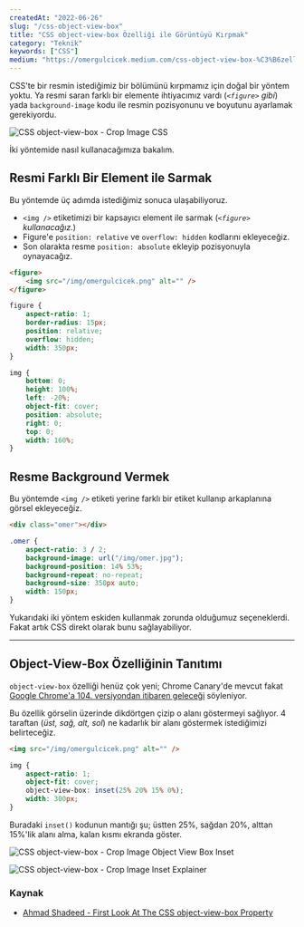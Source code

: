 ```yaml
---
createdAt: "2022-06-26"
slug: "/css-object-view-box"
title: "CSS object-view-box Özelliği ile Görüntüyü Kırpmak"
category: "Teknik"
keywords: ["CSS"]
medium: "https://omergulcicek.medium.com/css-object-view-box-%C3%B6zelli%C4%9Fi-ile-g%C3%B6r%C3%BCnt%C3%BCy%C3%BC-k%C4%B1rpmak-1c9d8bf1fb82"
---
```


CSS'te bir resmin istediğimiz bir bölümünü kırpmamız için doğal bir yöntem yoktu. Ya resmi saran farklı bir elemente ihtiyacımız vardı (_`<figure>` gibi_) yada `background-image` kodu ile resmin pozisyonunu ve boyutunu ayarlamak gerekiyordu.

![CSS object-view-box - Crop Image CSS](/img/blog/2022-06-26/crop-image-css.png)

İki yöntemide nasıl kullanacağımıza bakalım.

## Resmi Farklı Bir Element ile Sarmak

Bu yöntemde üç adımda istediğimiz sonuca ulaşabiliyoruz.

- `<img />` etiketimizi bir kapsayıcı element ile sarmak (_`<figure>` kullanacağız._)
- Figure'e `position: relative` ve `overflow: hidden` kodlarını ekleyeceğiz.
- Son olarakta resme `position: absolute` ekleyip pozisyonuyla oynayacağız.

```html
<figure>
	<img src="/img/omergulcicek.png" alt="" />
</figure>
```

```css
figure {
	aspect-ratio: 1;
	border-radius: 15px;
	position: relative;
	overflow: hidden;
	width: 350px;
}

img {
	bottom: 0;
	height: 100%;
	left: -20%;
	object-fit: cover;
	position: absolute;
	right: 0;
	top: 0;
	width: 160%;
}
```

## Resme Background Vermek

Bu yöntemde `<img />` etiketi yerine farklı bir etiket kullanıp arkaplanına görsel ekleyeceğiz.

```html
<div class="omer"></div>
```

```css
.omer {
	aspect-ratio: 3 / 2;
	background-image: url("/img/omer.jpg");
	background-position: 14% 53%;
	background-repeat: no-repeat;
	background-size: 350px auto;
	width: 150px;
}
```

Yukarıdaki iki yöntem eskiden kullanmak zorunda olduğumuz seçeneklerdi. Fakat artık CSS direkt olarak bunu sağlayabiliyor.

---

## Object-View-Box Özelliğinin Tanıtımı

`object-view-box` özelliği henüz çok yeni; Chrome Canary'de mevcut fakat <a href="https://groups.google.com/a/chromium.org/g/blink-dev/c/-s-nu3A-qAo/m/YYlxSLKkAgAJ?pli=1" target="_blank" rel="noreferrer noopener">Google Chrome'a 104. versiyondan itibaren geleceği</a> söyleniyor.

Bu özellik görselin üzerinde dikdörtgen çizip o alanı göstermeyi sağlıyor. 4 taraftan (_üst, sağ, alt, sol_) ne kadarlık bir alanı göstermek istediğimizi belirteceğiz.

```html
<img src="/img/omergulcicek.png" alt="" />
```

```css
img {
	aspect-ratio: 1;
	object-fit: cover;
	object-view-box: inset(25% 20% 15% 0%);
	width: 300px;
}
```

Buradaki `inset()` kodunun mantığı şu; üstten 25%, sağdan 20%, alttan 15%'lik alanı alma, kalan kısmı ekranda göster.

![CSS object-view-box - Crop Image Object View Box Inset](/img/blog/2022-06-26/crop-image-object-view-box-inset.png)

![CSS object-view-box - Crop Image Inset Explainer](/img/blog/2022-06-26/crop-image-inset-explainer.png)

### Kaynak

- <a href="https://ishadeed.com/article/css-object-view-box/" target="_blank" rel="noreferrer noopener">Ahmad Shadeed - First Look At The CSS object-view-box Property</a>
